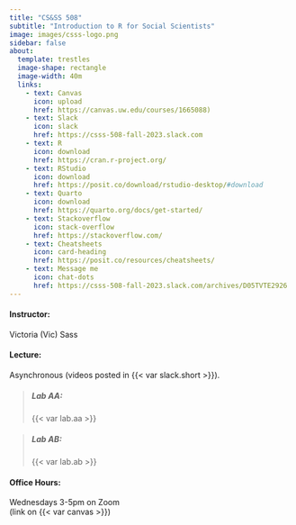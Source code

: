```yaml
---
title: "CS&SS 508"
subtitle: "Introduction to R for Social Scientists"
image: images/csss-logo.png
sidebar: false
about:
  template: trestles
  image-shape: rectangle
  image-width: 40m
  links: 
    - text: Canvas
      icon: upload
      href: https://canvas.uw.edu/courses/1665088)
    - text: Slack
      icon: slack
      href: https://csss-508-fall-2023.slack.com
    - text: R
      icon: download
      href: https://cran.r-project.org/
    - text: RStudio
      icon: download
      href: https://posit.co/download/rstudio-desktop/#download
    - text: Quarto
      icon: download
      href: https://quarto.org/docs/get-started/
    - text: Stackoverflow
      icon: stack-overflow
      href: https://stackoverflow.com/
    - text: Cheatsheets
      icon: card-heading
      href: https://posit.co/resources/cheatsheets/
    - text: Message me
      icon: chat-dots
      href: https://csss-508-fall-2023.slack.com/archives/D05TVTE2926
---
```


#### Instructor:
Victoria (Vic) Sass

#### Lecture:
Asynchronous (videos posted in {{< var slack.short >}}). 


  > ##### Lab AA:
  > {{< var lab.aa >}}

  > ##### Lab AB:
  > {{< var lab.ab >}}


#### Office Hours:
Wednesdays 3-5pm on Zoom <br> (link on {{< var canvas >}})
